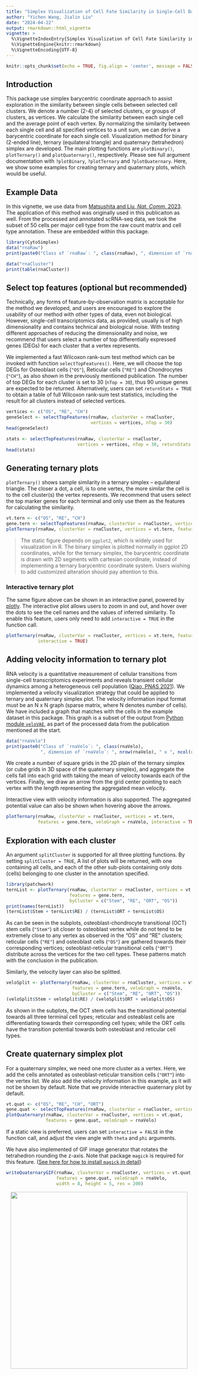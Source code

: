 ```yaml
---
title: "Simplex Visualization of Cell Fate Similarity in Single-Cell Data"
author: "Yichen Wang, Jialin Liu"
date: "2024-04-22"
output: rmarkdown::html_vignette
vignette: >
  %\VignetteIndexEntry{Simplex Visualization of Cell Fate Similarity in Single-Cell Data}
  %\VignetteEngine{knitr::rmarkdown}
  %\VignetteEncoding{UTF-8}
---
```


```r
knitr::opts_chunk$set(echo = TRUE, fig.align = 'center', message = FALSE)
```

## Introduction

This package use simplex barycentric coordinate approach to assist exploration in the similarity between single cells between selected cell clusters. We denote a number (2-4) of selected clusters, or groups of clusters, as vertices. We calculate the similarity between each single cell and the average point of each vertex. By normalizing the similarity between each single cell and all specified vertices to a unit sum, we can derive a barycentric coordinate for each single cell. Visualization method for binary (2-ended line), ternary (equilateral triangle) and quaternary (tetrahedron) simplex are developed. The main plotting functions are `plotBinary()`, `plotTernary()` and `plotQuaternary()`, respectively. Please see full argument documentation with `?plotBinary`, `?plotTernary` and `?plotQuaternary`. Here, we show some examples for creating ternary and quaternary plots, which would be useful.

## Example Data

In this vignette, we use data from <a href="https://www.nature.com/articles/s41467-023-38034-2" target="_blank">Matsushita and Liu, *Nat. Comm.* 2023</a>. The application of this method was originally used in this publicaiton as well. From the processed and annotated scRNA-seq data, we took the subset of 50 cells per major cell type from the raw count matrix and cell type annotation. These are embedded within this package.

```R
library(CytoSimplex)
data("rnaRaw")
print(paste0("Class of `rnaRaw`: ", class(rnaRaw), ", dimension of `rnaRaw`: ", nrow(rnaRaw), " genes x ", ncol(rnaRaw), " cells"))

data("rnaCluster")
print(table(rnaCluster))
```

## Select top features (optional but recommended)

Technically, any forms of feature-by-observation matrix is acceptable for the method we developed, and users are encouraged to explore the usability of our method with other types of data, even not biological. However, single-cell transcriptomics data, as provided, usually is of high dimensionality and contains technical and biological noise. With testing different approaches of reducing the dimensionality and noise, we recommend that users select a number of top differentially expressed genes (DEGs) for each cluster that a vertex represents. 

We implemented a fast Wilcoxon rank-sum test method which can be invoked with function `selectTopFeatures()`. Here, we will choose the top DEGs for Osteoblast cells (`"OS"`), Reticular cells (`"RE"`) and Chondrocytes (`"CH"`), as also shown in the previously mentioned publication. The number of top DEGs for each cluster is set to 30 (`nTop = 30`), thus 90 unique genes are expected to be returned. Alternatively, users can set `returnStats = TRUE` to obtain a table of full Wilcoxon rank-sum test statistics, including the result for all clusters instead of selected vertices.

```R
vertices <- c("OS", "RE", "CH")
geneSelect <- selectTopFeatures(rnaRaw, clusterVar = rnaCluster, 
                                vertices = vertices, nTop = 30)
head(geneSelect)

stats <- selectTopFeatures(rnaRaw, clusterVar = rnaCluster, 
                           vertices = vertices, nTop = 30, returnStats = TRUE)
head(stats)
```

## Generating ternary plots

`plotTernary()` shows sample similarity in a ternary simplex -- equilateral triangle. The closer a dot, a cell, is to one vertex, the more similar the cell is to the cell cluster(s) the vertex represents. We recommend that users select the top marker genes for each terminal and only use them as the features for calculating the similarity.

```R
vt.tern <- c("OS", "RE", "CH")
gene.tern <- selectTopFeatures(rnaRaw, clusterVar = rnaCluster, vertices = vt.tern)
plotTernary(rnaRaw, clusterVar = rnaCluster, vertices = vt.tern, features = gene.tern)
```

>The static figure depends on `ggplot2`, which is widely used for visualization in R. The binary simplex is plotted normally in ggplot 2D coordinates, while for the ternary simplex, the barycentric coordinate is drawn with 2D segments with cartesian coordinate, instead of implementing a ternary barycentric coordinate system. Users wishing to add customized alteration should pay attention to this.

### Interactive ternary plot

The same figure above can be shown in an interactive panel, powered by [plotly](https://plotly.com/r/). The interactive plot allows users to zoom in and out, and hover over the dots to see the cell names and the values of inferred similarity. To enable this feature, users only need to add `interactive = TRUE` in the function call. 

```R
plotTernary(rnaRaw, clusterVar = rnaCluster, vertices = vt.tern, features = gene.tern, 
            interactive = TRUE)
```

## Adding velocity information to ternary plot

RNA velocity is a quantitative measurement of cellular transitions from single-cell transcriptomics experiments and reveals transient cellular dynamics among a heterogeneous cell population (<a href="https://www.pnas.org/doi/10.1073/pnas.2105859118" target="_blank">Qiao, PNAS 2021</a>). We implemented a velocity visualization strategy that could be applied to ternary and quaternary simplex plot. The velocity information input format must be an N x N graph (sparse matrix, where N denotes number of cells). We have included a graph that matches with the cells in the example dataset in this package. This graph is a subset of the output from <a href="https://github.com/welch-lab/VeloVAE" target="_black">Python module `veloVAE`</a>, as part of the processed data from the publication mentioned at the start. 

```R
data("rnaVelo")
print(paste0("Class of `rnaVelo`: ", class(rnaVelo), 
             ", dimension of `rnaVelo`: ", nrow(rnaVelo), " x ", ncol(rnaVelo)))
```

We create a number of square grids in the 2D plain of the ternary simplex (or cube grids in 3D space of the quaternary simplex), and aggregate the cells fall into each grid with taking the mean of velocity towards each of the vertices. Finally, we draw an arrow from the grid center pointing to each vertex with the length representing the aggregated mean velocity. 

Interactive view with velocity information is also supported. The aggregated potential value can also be shown when hovering above the arrows.

```R
plotTernary(rnaRaw, clusterVar = rnaCluster, vertices = vt.tern, 
            features = gene.tern, veloGraph = rnaVelo, interactive = TRUE)
```

## Exploration with each cluster

An argument `splitCluster` is supported for all three plotting functions. By setting `splitCluster = TRUE`, A list of plots will be returned, with one containing all cells, and each of the other sub-plots containing only dots (cells) belonging to one cluster in the annotation specified. 

```R
library(patchwork)
ternList <- plotTernary(rnaRaw, clusterVar = rnaCluster, vertices = vt.tern, 
                        features = gene.tern, 
                        byCluster = c("Stem", "RE", "ORT", "OS"))
print(names(ternList))
(ternList$Stem + ternList$RE) / (ternList$ORT + ternList$OS)
```

As can be seen in the subplots, osteoblast-chondrocyte transitional (OCT) stem cells (`"Stem"`) sit closer to osteoblast vertex while do not tend to be extremely close to any vertex as observed in the "OS" and "RE" clusters; reticular cells (`"RE"`) and osteoblast cells (`"OS"`) are gathered towards their corresponding vertices; osteoblast-reticular transitional cells (`"ORT"`) distribute across the vertices for the two cell types. These patterns match with the conclusion in the publication.

Similarly, the velocity layer can also be splitted.

```R
veloSplit <- plotTernary(rnaRaw, clusterVar = rnaCluster, vertices = vt.tern, 
                         features = gene.tern, veloGraph = rnaVelo, 
                         byCluster = c("Stem", "RE", "ORT", "OS"))
(veloSplit$Stem + veloSplit$RE) / (veloSplit$ORT + veloSplit$OS)
```

As shown in the subplots, the OCT stem cells has the transitional potential towards all three terminal cell types; reticular and osteablast cells are differentiating towards their corresponding cell types; while the ORT cells have the transition potential towards both osteoblast and reticular cell types.

## Create quaternary simplex plot

For a quaternary simplex, we need one more cluster as a vertex. Here, we add the cells annotated as osteoblast-reticular transition cells (`"ORT"`) into the vertex list. We also add the velocity information in this example, as it will not be shown by default. Note that we provide interactive quaternary plot by default.

```R
vt.quat <- c("OS", "RE", "CH", "ORT")
gene.quat <- selectTopFeatures(rnaRaw, clusterVar = rnaCluster, vertices = vt.quat)
plotQuaternary(rnaRaw, clusterVar = rnaCluster, vertices = vt.quat, 
               features = gene.quat, veloGraph = rnaVelo)
```

If a static view is preferred, users can set `interactive = FALSE` in the function call, and adjust the view angle with `theta` and `phi` arguments.

We have also implemented of GIF image generator that rotates the tetrahedron rounding the z-axis. Note that package `magick` is required for this feature. (<a href="https://cran.r-project.org/package=magick/vignettes/intro.html#Installing_magick" target="_blank">See here for how to install `magick` in detail</a>)

```R
writeQuaternaryGIF(rnaRaw, clusterVar = rnaCluster, vertices = vt.quat, 
                   features = gene.quat, veloGraph = rnaVelo, 
                   width = 8, height = 5, res = 200)
```

<img src="https://raw.githubusercontent.com/welch-lab/CytoSimplex/refs/heads/main/inst/figure/rotating_tetra.gif" width="480" style="display: block; margin: auto;"/>
